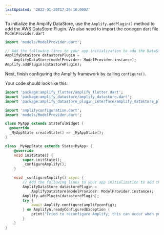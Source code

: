 ```yaml
---
lastUpdated: '2022-01-20T17:26:10.000Z'
---
```

To initialize the Amplify DataStore, use the `Amplify.addPlugin()` method to add the AWS DataStore Plugin. We also need to import the codegen dart file `ModelProvider.dart`

```dart
import 'models/ModelProvider.dart';

// Add the following lines to your app initialization to add the DataStore plugin
AmplifyDataStore datastorePlugin =
    AmplifyDataStore(modelProvider: ModelProvider.instance);
Amplify.addPlugin(datastorePlugin);
```

Next, finish configuring the Amplify framework by calling `configure()`.

Your code should look like this:

```dart
import 'package:amplify_flutter/amplify_flutter.dart';
import 'package:amplify_datastore/amplify_datastore.dart';
import 'package:amplify_datastore_plugin_interface/amplify_datastore_plugin_interface.dart';

import 'amplifyconfiguration.dart';
import 'models/ModelProvider.dart';

class MyApp extends StatefulWidget {
  @override
  _MyAppState createState() => _MyAppState();
}

class _MyAppState extends State<MyApp> {
    @override
    void initState() {
        super.initState();
        _configureAmplify();
    }

    void _configureAmplify() async {
        // Add the following lines to your app initialization to add the DataStore plugin
        AmplifyDataStore datastorePlugin =
            AmplifyDataStore(modelProvider: ModelProvider.instance);
        Amplify.addPlugin(datastorePlugin);
        try {
            await Amplify.configure(amplifyconfig);
        } on AmplifyAlreadyConfiguredException {
            print("Tried to reconfigure Amplify; this can occur when your app restarts on Android.");
        }
    }
}
```
